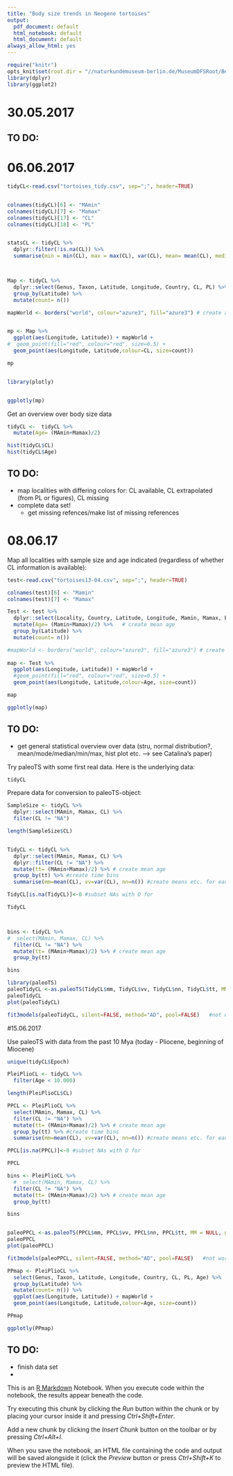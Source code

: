 ```yaml
---
title: "Body size trends in Neogene tortoises"
output:
  pdf_document: default
  html_notebook: default
  html_document: default
always_allow_html: yes
---
```


```r
require("knitr")
opts_knit$set(root.dir = "//naturkundemuseum-berlin.de/MuseumDFSRoot/Benutzer/Julia.Joos/Eigene Dateien/MA")
library(dplyr)
library(ggplot2)
```

# 30.05.2017

## TO DO:
\begin{itemize}
\item figure out if Checklist data is of any use (means? medians? sample size?) or see if authors can provide necessary data
\item do paleoTS analyses with FFB data set
\item read Hunt papers (see citations in Catalina's paper 2006, 2008, 2008, 2010; also 2015)
\item figure out how to implement phylogeny... well, figure out how to do paleoTS analyses with more than one taxon without pooling everything together (as in Test2)
\end{itemize}


# 06.06.2017
```r
tidyCL<-read.csv("tortoises_tidy.csv", sep=";", header=TRUE)


colnames(tidyCL)[6] <- "MAmin"
colnames(tidyCL)[7] <- "Mamax"
colnames(tidyCL)[17] <- "CL"
colnames(tidyCL)[18] <- "PL"


statsCL <- tidyCL %>%
  dplyr::filter(!is.na(CL)) %>%
  summarise(min = min(CL), max = max(CL), var(CL), mean= mean(CL), median= median(CL))#, skew(CL), kurtosi(CL)) n = n(), 



Map <- tidyCL %>%
  dplyr::select(Genus, Taxon, Latitude, Longitude, Country, CL, PL) %>%
  group_by(Latitude) %>%
  mutate(count= n())

mapWorld <- borders("world", colour="azure3", fill="azure3") # create a layer of borders


mp <- Map %>%
  ggplot(aes(Longitude, Latitude)) + mapWorld +
#  geom_point(fill="red", colour="red", size=0.5) +
  geom_point(aes(Longitude, Latitude,colour=CL, size=count))

mp


library(plotly)


ggplotly(mp)

```

Get an overview over body size data

```r
tidyCL <-  tidyCL %>%
  mutate(Age= (MAmin+Mamax)/2)

hist(tidyCL$CL)
hist(tidyCL$Age)

```


## TO DO:
* map localities with differing colors for: CL available, CL extrapolated (from PL or figures), CL missing
* complete data set! 
  + get missing refences/make list of missing references


# 08.06.17

Map all localities with sample size and age indicated (regardless of whether CL information is available):
```r
test<-read.csv("tortoises13-04.csv", sep=";", header=TRUE)

colnames(test)[6] <- "Mamin"
colnames(test)[7] <- "Mamax"

Test <- test %>%
  dplyr::select(Locality, Country, Latitude, Longitude, Mamin, Mamax, Epoch, Genus, Species, Taxon, CL) %>%
  mutate(Age= (Mamin+Mamax)/2) %>%   # create mean age
  group_by(Latitude) %>%
  mutate(count= n())

#mapWorld <- borders("world", colour="azure3", fill="azure3") # create a layer of borders  
  
map <- Test %>%
  ggplot(aes(Longitude, Latitude)) + mapWorld +
  #geom_point(fill="red", colour="red", size=0.5) +
  geom_point(aes(Longitude, Latitude,colour=Age, size=count))

map

ggplotly(map)
```

## TO DO:
* get general statistical overview over data (stru, normal distribution?, mean/mode/median/min/max, hist plot etc. --> see Catalina's paper)



Try paleoTS with some first real data.
Here is the underlying data:

```r
tidyCL

```

Prepare data for conversion to paleoTS-object:

```r

SampleSize <- tidyCL %>%
  dplyr::select(MAmin, Mamax, CL) %>%
  filter(CL != "NA")

length(SampleSize$CL)


TidyCL <- tidyCL %>%
  dplyr::select(MAmin, Mamax, CL) %>%
  dplyr::filter(CL != "NA") %>%
  mutate(tt= (MAmin+Mamax)/2) %>% # create mean age
  group_by(tt) %>% #create time bins
  summarise(mm=mean(CL), vv=var(CL), nn=n()) #create means etc. for each time bin 

TidyCL[is.na(TidyCL)]<-0 #subset NAs with O for 

TidyCL



bins <- tidyCL %>%
#  select(MAmin, Mamax, CL) %>%
  filter(CL != "NA") %>%
  mutate(tt= (MAmin+Mamax)/2) %>% # create mean age
  group_by(tt)

bins

```



```r
library(paleoTS)
paleoTidyCL <-as.paleoTS(TidyCL$mm, TidyCL$vv, TidyCL$nn, TidyCL$tt, MM = NULL, genpars = NULL, label = "Testudinidae body size evolution mode")
paleoTidyCL
plot(paleoTidyCL)

fit3models(paleoTidyCL, silent=FALSE, method="AD", pool=FALSE)   #not working with Test1, because no variances/sample sizes available, I guess

```


#15.06.2017

Use paleoTS with data from the past 10 Mya (today - Pliocene, beginning of Miocene)

```r
unique(tidyCL$Epoch)

PleiPlioCL <- tidyCL %>%
  filter(Age < 10.000)

length(PleiPlioCL$CL)

PPCL <- PleiPlioCL %>%
  select(MAmin, Mamax, CL) %>%
  filter(CL != "NA") %>%
  mutate(tt= (MAmin+Mamax)/2) %>% # create mean age
  group_by(tt) %>% #create time bins
  summarise(mm=mean(CL), vv=var(CL), nn=n()) #create means etc. for each time bin 

PPCL[is.na(PPCL)]<-0 #subset NAs with O for 

PPCL

bins <- PleiPlioCL %>%
  #  select(MAmin, Mamax, CL) %>%
  filter(CL != "NA") %>%
  mutate(tt= (MAmin+Mamax)/2) %>% # create mean age
  group_by(tt)

bins


paleoPPCL <-as.paleoTS(PPCL$mm, PPCL$vv, PPCL$nn, PPCL$tt, MM = NULL, genpars = NULL, label = "Testudinidae body size evolution mode")
paleoPPCL
plot(paleoPPCL)

fit3models(paleoPPCL, silent=FALSE, method="AD", pool=FALSE)   #not working with Test1, because no variances/sample sizes available, I guess##### play around with speciesgeocodeR 07.06.17 #######

```


```r
PPmap <- PleiPlioCL %>%
  select(Genus, Taxon, Latitude, Longitude, Country, CL, PL, Age) %>%
  group_by(Latitude) %>%
  mutate(count= n()) %>%
  ggplot(aes(Longitude, Latitude)) + mapWorld +
  geom_point(aes(Longitude, Latitude,colour=Age, size=count))

PPmap

ggplotly(PPmap)
```

## TO DO: 
* finish data set
* 

#######################################################################################################

This is an [R Markdown](http://rmarkdown.rstudio.com) Notebook. When you execute code within the notebook, the results appear beneath the code. 

Try executing this chunk by clicking the *Run* button within the chunk or by placing your cursor inside it and pressing *Ctrl+Shift+Enter*. 

Add a new chunk by clicking the *Insert Chunk* button on the toolbar or by pressing *Ctrl+Alt+I*.

When you save the notebook, an HTML file containing the code and output will be saved alongside it (click the *Preview* button or press *Ctrl+Shift+K* to preview the HTML file).
